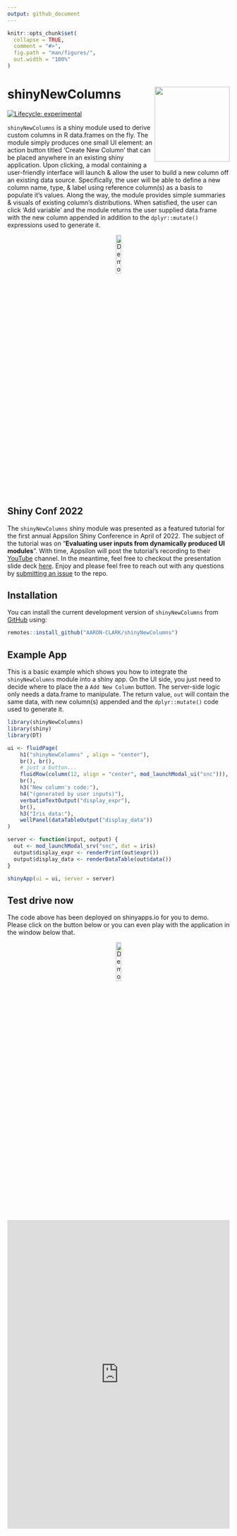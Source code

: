 ```yaml
---
output: github_document
---
```


<!-- README.md is generated from README.Rmd. Please edit that file -->

```r
knitr::opts_chunk$set(
  collapse = TRUE,
  comment = "#>",
  fig.path = "man/figures/",
  out.width = "100%"
)
```

# shinyNewColumns <a href='https://github.com/AARON-CLARK/shinyNewColumns'><img src="man/figures/hex-shinyNewColumns.png" align="right" height="170"/></a>

<!-- badges: start -->

[![Lifecycle: experimental](https://img.shields.io/badge/lifecycle-experimental-orange.svg)](https://lifecycle.r-lib.org/articles/stages.html#experimental)

<!-- badges: end -->

`shinyNewColumns` is a shiny module used to derive custom columns in R data.frames on the fly. The module simply produces one small UI element: an action button titled 'Create New Column' that can be placed anywhere in an existing shiny application. Upon clicking, a modal containing a user-friendly interface will launch & allow the user to build a new column off an existing data source. Specifically, the user will be able to define a new column name, type, & label using reference column(s) as a basis to populate it's values. Along the way, the module provides simple summaries & visuals of existing column's distributions. When satisfied, the user can click 'Add variable' and the module returns the user supplied data.frame with the new column appended in addition to the `dplyr::mutate()` expressions used to generate it.

<center>
<a href="https://bit.ly/shinynewcolumns">
<img src="man/figures/bttn_og_refresh_darkgrey.png" alt="Demo shinyNewColumns example app" width="15%">
</a>
</center>

## Shiny Conf 2022

The `shinyNewColumns` shiny module was presented as a featured tutorial for the first annual Appsilon Shiny Conference in April of 2022. The subject of the tutorial was on "**Evaluating user inputs from dynamically produced UI modules**". With time, Appsilon will post the tutorial's recording to their [YouTube](https://www.youtube.com/channel/UC6LqpR5qBfNlQp5mVIVsthA) channel. In the meantime, feel free to checkout the presentation slide deck [here](https://github.com/AARON-CLARK/shinyNewColumns/tree/master/inst/example/shinyconf%20tutorial). Enjoy and please feel free to reach out with any questions by [submitting an issue](https://github.com/AARON-CLARK/shinyNewColumns/issues) to the repo.

## Installation

You can install the current development version of `shinyNewColumns` from [GitHub](https://github.com/AARON-CLARK/shinyNewColumns) using:

```r
remotes::install_github("AARON-CLARK/shinyNewColumns")
```

## Example App

This is a basic example which shows you how to integrate the `shinyNewColumns` module into a shiny app. On the UI side, you just need to decide where to place the a `Add New Column` button. The server-side logic only needs a data.frame to manipulate. The return value, `out` will contain the same data, with new column(s) appended and the `dplyr::mutate()` code used to generate it. 

```r
library(shinyNewColumns)
library(shiny)
library(DT)

ui <- fluidPage(
    h1("shinyNewColumns" , align = "center"),
    br(), br(),
    # just a button...
    fluidRow(column(12, align = "center", mod_launchModal_ui("snc"))),
    br(),
    h3("New column's code:"),
    h4("(generated by user inputs)"),
    verbatimTextOutput("display_expr"),
    br(),
    h3("Iris data:"),
    wellPanel(dataTableOutput("display_data"))
)

server <- function(input, output) {
  out <- mod_launchModal_srv("snc", dat = iris)
  output$display_expr <- renderPrint(out$expr())
  output$display_data <- renderDataTable(out$data())
}

shinyApp(ui = ui, server = server)
```


## Test drive now

The code above has been deployed on shinyapps.io for you to demo. Please click on the button below or you can even play with the application in the window below that.

<center>
<a href="https://bit.ly/shinynewcolumns">
<img src="man/figures/bttn_og_refresh_darkgrey.png" alt="Demo shinyNewColumns example app" width="15%">
</a>
</center>

<br>

<style>
.shiny-app-frame {
  left: 0;
  top: 50px;
  bottom: 0;
  right: 0;
}
.shiny-app-frame iframe {
  width: 100%;
  height: 700px;
  border: none;
}
</style>

<div class="shiny-app-frame"> 
<iframe src = "https://bit.ly/shinynewcolumns" class="shiny-app">
</iframe>
</div>

<br>

